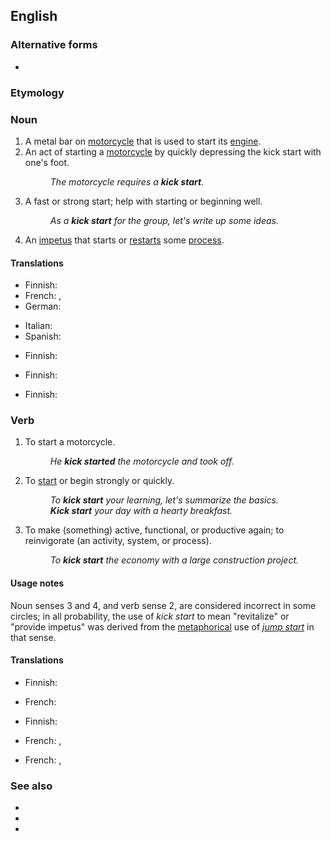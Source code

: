 {{also|kickstart|kick-start}}
==English==
{{wikipedia}}

===Alternative forms===
* {{l|en|kick-start}}

===Etymology===
{{compound|en|kick|start}}

===Noun===
{{en-noun|kick starts}}

# A metal bar on [[motorcycle]] that is used to start its [[engine]].
# An act of starting a [[motorcycle]] by quickly depressing the kick start with one's foot.
#: ''The motorcycle requires a '''kick start'''.''
# A fast or strong start; help with starting or beginning well.
#: ''As a '''kick start''' for the group, let's write up some ideas.''
# An [[impetus]] that starts or [[restart]]s some [[process]].

====Translations====
{{trans-top|metal bar on motorcycle|1}}
* Finnish: {{t|fi|käynnistyspoljin}}
* French: {{t|fr|démarreur au pied|m}}, {{t|fr|pédale de mise en marche|m}}
* German: {{t|de|Kickstarter|m}}
{{trans-mid}}
* Italian: {{t|it|impianto di avviamento|m}}
* Spanish: {{t|es|pedal de arranque|m}}
{{trans-bottom}}

{{trans-top|act of starting a motorcycle|2}}
* Finnish: {{t|fi|käynnistyspotku}}
{{trans-mid}}
{{trans-bottom}}

{{trans-top|fast or strong start|3}}
* Finnish: {{t|fi|käynnistyspotku}}
{{trans-mid}}
{{trans-bottom}}

{{trans-top|impetus that starts a process|4}}
* Finnish: {{t+|fi|käynnistys}}
{{trans-mid}}
{{trans-bottom}}

===Verb===
{{en-verb}}

# {{lb|en|transitive}} To start a motorcycle.
#: ''He '''kick started''' the motorcycle and took off.''
# {{lb|en|transitive}} To [[start]] or begin strongly or quickly.
#: ''To '''kick start''' your learning, let's summarize the basics.''
#: '''''Kick start''' your day with a hearty breakfast.''
# {{lb|en|transitive}} To make (something) active, functional, or productive again; to reinvigorate (an activity, system, or process).
#: ''To '''kick start''' the economy with a large construction project.''

====Usage notes====
Noun senses 3 and 4, and verb sense 2, are considered incorrect in some circles; in all probability, the use of ''kick start'' to mean "revitalize" or "provide impetus" was derived from the [[metaphor]]ical use of ''[[jump start]]'' in that sense.

====Translations====
{{trans-top|to start a motorcycle}}
* Finnish: {{t|fi|[[polkaista]] [[käyntiin]]}}
{{trans-mid}}
* French: {{t|fr|démarrer au kick}}
{{trans-bottom}}

{{trans-top|to start or begin strongly}}
* Finnish: {{t|fi|[[polkaista]] [[käyntiin]]}}
{{trans-mid}}
* French: {{t|fr|démarrer (la journée) en beauté}}, {{t|fr|démarrer (la journée) du bon pied}}
{{trans-bottom}}

{{trans-top|to make (something) active, functional, or productive again; to reinvigorate (an activity, system, or process).}}
* French: {{t+|fr|relancer}}, {{t|fr|donner un coup de fouet à (sa carrière)}}
{{trans-bottom}}

===See also===
* {{l|en|head start}}
* {{l|en|jump start}}
* {{l|en|kick off}}